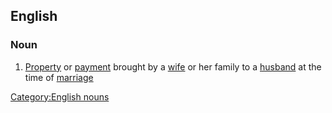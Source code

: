 ==English==
===Noun===
[[Category:English nouns]]
#[[Property]] or [[payment]] brought by a [[wife]] or her family to a [[husband]] at the time of [[marriage]]